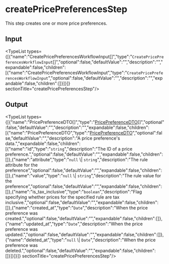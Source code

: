 
# createPricePreferencesStep

This step creates one or more price preferences.

## Input

<TypeList types={[{"name":"CreatePricePreferencesWorkflowInput[]","type":"`CreatePricePreferencesWorkflowInput`[]","optional":false,"defaultValue":"","description":"","expandable":false,"children":[{"name":"CreatePricePreferencesWorkflowInput","type":"`CreatePricePreferencesWorkflowInput`","optional":false,"defaultValue":"","description":"","expandable":false,"children":[]}]}]}  sectionTitle="createPricePreferencesStep"/>

## Output

<TypeList types={[{"name":"PricePreferenceDTO[]","type":"[PricePreferenceDTO](../../../../pricing/interfaces/pricing.PricePreferenceDTO/page.mdx)[]","optional":false,"defaultValue":"","description":"","expandable":false,"children":[{"name":"PricePreferenceDTO","type":"[PricePreferenceDTO](../../../../pricing/interfaces/pricing.PricePreferenceDTO/page.mdx)","optional":false,"defaultValue":"","description":"A price preference's data.","expandable":false,"children":[{"name":"id","type":"`string`","description":"The ID of a price preference.","optional":false,"defaultValue":"","expandable":false,"children":[]},{"name":"attribute","type":"`null` \\| `string`","description":"The rule attribute for the preference","optional":false,"defaultValue":"","expandable":false,"children":[]},{"name":"value","type":"`null` \\| `string`","description":"The rule value for the preference","optional":false,"defaultValue":"","expandable":false,"children":[]},{"name":"is_tax_inclusive","type":"`boolean`","description":"Flag specifying whether prices for the specified rule are tax inclusive.","optional":false,"defaultValue":"","expandable":false,"children":[]},{"name":"created_at","type":"`Date`","description":"When the price preference was created.","optional":false,"defaultValue":"","expandable":false,"children":[]},{"name":"updated_at","type":"`Date`","description":"When the price preference was updated.","optional":false,"defaultValue":"","expandable":false,"children":[]},{"name":"deleted_at","type":"`null` \\| `Date`","description":"When the price preference was deleted.","optional":false,"defaultValue":"","expandable":false,"children":[]}]}]}]}  sectionTitle="createPricePreferencesStep"/>
